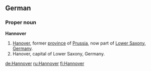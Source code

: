 ==German==
===Proper noun===
'''Hannover'''

# [[Hanover]], former [[province]] of [[Prussia]], now part of [[Lower Saxony]], [[Germany]].
# Hanover, capital of Lower Saxony, Germany.

[[de:Hannover]]
[[ru:Hannover]]
[[fi:Hannover]]